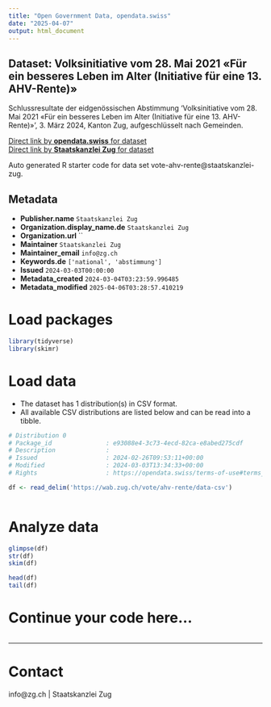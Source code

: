 ```yaml
---
title: "Open Government Data, opendata.swiss"
date: "2025-04-07"
output: html_document
---
```


## Dataset: Volksinitiative vom 28. Mai 2021 «Für ein besseres Leben im Alter (Initiative für eine 13. AHV-Rente)»

Schlussresultate der eidgenössischen Abstimmung 'Volksinitiative vom 28. Mai 2021 «Für ein besseres Leben im Alter (Initiative für eine 13. AHV-Rente)»', 3. März 2024, Kanton Zug, aufgeschlüsselt nach Gemeinden.

[Direct link by **opendata.swiss** for dataset](https://opendata.swiss/de/dataset/volksinitiative-vom-28-mai-2021-fur-ein-besseres-leben-im-alter-initiative-fur-eine-13-ahv-rent)<br>
[Direct link by **Staatskanzlei Zug** for dataset](https://wab.zug.ch/vote/ahv-rente/data)

Auto generated R starter code for data set vote-ahv-rente@staatskanzlei-zug.

## Metadata

- **Publisher.name** `Staatskanzlei Zug`
- **Organization.display_name.de** `Staatskanzlei Zug`
- **Organization.url** ``
- **Maintainer** `Staatskanzlei Zug`
- **Maintainer_email** `info@zg.ch`
- **Keywords.de** `['national', 'abstimmung']`
- **Issued** `2024-03-03T00:00:00`
- **Metadata_created** `2024-03-04T03:23:59.996485`
- **Metadata_modified** `2025-04-06T03:28:57.410219`


# Load packages

```r

library(tidyverse)
library(skimr)

```

# Load data

-   The dataset has 1 distribution(s) in CSV format.
-   All available CSV distributions are listed below and can be read into a tibble.

```r

# Distribution 0
# Package_id               : e93088e4-3c73-4ecd-82ca-e8abed275cdf
# Description              : 
# Issued                   : 2024-02-26T09:53:11+00:00
# Modified                 : 2024-03-03T13:34:33+00:00
# Rights                   : https://opendata.swiss/terms-of-use#terms_by

df <- read_delim('https://wab.zug.ch/vote/ahv-rente/data-csv')



```

# Analyze data

```r

glimpse(df)
str(df)
skim(df)

head(df)
tail(df)

```

# Continue your code here...

```r

```

------------------------------------------------------------------------

# Contact

info@zg.ch | Staatskanzlei Zug
